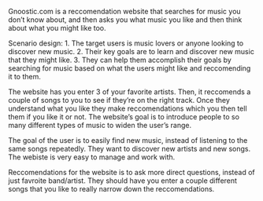 Gnoostic.com is a reccomendation website that searches for music you don't know about, and then asks you what music you like and then think about what you might like too. 

Scenario design: 
1. The target users is music lovers or anyone looking to discover new music.
2. Their key goals are to learn and discover new music that they might like. 
3. They can help them accomplish their goals by searching for music based on what the users might like and reccomending it to them.

The website has you enter 3 of your favorite artists. Then, it reccomends a couple of songs to you to see if they're on the right track. Once they understand what you like they make reccomendations which you then tell them if you like it or not. The website's goal is to introduce people to so many different types of music to widen the user's range. 

The goal of the user is to easily find new music, instead of listening to the same songs repeatedly. They want to discover new artists and new songs. The webiste is very easy to manage and work with. 

Reccomendations for the website is to ask more direct questions, instead of just favroite band/artist. They should have you enter a couple different songs that you like to really narrow down the reccomendations. 

